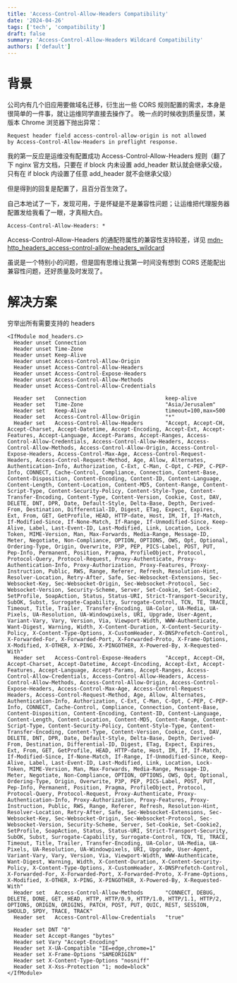 ```yaml
---
title: 'Access-Control-Allow-Headers Compatibility'
date: '2024-04-26'
tags: ['tech', 'compatibility']
draft: false
summary: 'Access-Control-Allow-Headers Wildcard Compatibility'
authors: ['default']
---
```


# 背景

公司内有几个旧应用要做域名迁移，衍生出一些 CORS 规则配置的需求，本身是很简单的一件事，就让运维同学直接去操作了。
晚一点的时候收到质量反馈，某版本 Chrome 浏览器下抛出异常：

```
Request header field access-control-allow-origin is not allowed 
by Access-Control-Allow-Headers in preflight response.
```

我的第一反应是运维没有配置成功 Access-Control-Allow-Headers 规则（翻了下 nginx 官方文档，只要在 if block 内未设置 add_header 默认就会继承父级，只有在 if block 内设置了任意 add_header 就不会继承父级）

但是得到的回复是配置了，且百分百生效了。

自己本地试了一下，发现可用，于是怀疑是不是兼容性问题；让运维把代理服务器配置发给我看了一眼，才真相大白。

```
Access-Control-Allow-Headers: *
```

Access-Control-Allow-Headers 的通配符属性的兼容性支持较差，详见 [mdn-http_headers_access-control-allow-headers_wildcard](https://caniuse.com/mdn-http_headers_access-control-allow-headers_wildcard)

虽说是一个特别小的问题，但是固有思维让我第一时间没有想到 CORS 还能配出兼容性问题，还好质量及时发现了。

# 解决方案

穷举出所有需要支持的 headers

``` shell
<IfModule mod_headers.c>
  Header unset Connection
  Header unset Time-Zone
  Header unset Keep-Alive
  Header unset Access-Control-Allow-Origin
  Header unset Access-Control-Allow-Headers
  Header unset Access-Control-Expose-Headers
  Header unset Access-Control-Allow-Methods
  Header unset Access-Control-Allow-Credentials

  Header set   Connection                         keep-alive
  Header set   Time-Zone                          "Asia/Jerusalem"
  Header set   Keep-Alive                         timeout=100,max=500
  Header set   Access-Control-Allow-Origin        "*"
  Header set   Access-Control-Allow-Headers       "Accept, Accept-CH, Accept-Charset, Accept-Datetime, Accept-Encoding, Accept-Ext, Accept-Features, Accept-Language, Accept-Params, Accept-Ranges, Access-Control-Allow-Credentials, Access-Control-Allow-Headers, Access-Control-Allow-Methods, Access-Control-Allow-Origin, Access-Control-Expose-Headers, Access-Control-Max-Age, Access-Control-Request-Headers, Access-Control-Request-Method, Age, Allow, Alternates, Authentication-Info, Authorization, C-Ext, C-Man, C-Opt, C-PEP, C-PEP-Info, CONNECT, Cache-Control, Compliance, Connection, Content-Base, Content-Disposition, Content-Encoding, Content-ID, Content-Language, Content-Length, Content-Location, Content-MD5, Content-Range, Content-Script-Type, Content-Security-Policy, Content-Style-Type, Content-Transfer-Encoding, Content-Type, Content-Version, Cookie, Cost, DAV, DELETE, DNT, DPR, Date, Default-Style, Delta-Base, Depth, Derived-From, Destination, Differential-ID, Digest, ETag, Expect, Expires, Ext, From, GET, GetProfile, HEAD, HTTP-date, Host, IM, If, If-Match, If-Modified-Since, If-None-Match, If-Range, If-Unmodified-Since, Keep-Alive, Label, Last-Event-ID, Last-Modified, Link, Location, Lock-Token, MIME-Version, Man, Max-Forwards, Media-Range, Message-ID, Meter, Negotiate, Non-Compliance, OPTION, OPTIONS, OWS, Opt, Optional, Ordering-Type, Origin, Overwrite, P3P, PEP, PICS-Label, POST, PUT, Pep-Info, Permanent, Position, Pragma, ProfileObject, Protocol, Protocol-Query, Protocol-Request, Proxy-Authenticate, Proxy-Authentication-Info, Proxy-Authorization, Proxy-Features, Proxy-Instruction, Public, RWS, Range, Referer, Refresh, Resolution-Hint, Resolver-Location, Retry-After, Safe, Sec-Websocket-Extensions, Sec-Websocket-Key, Sec-Websocket-Origin, Sec-Websocket-Protocol, Sec-Websocket-Version, Security-Scheme, Server, Set-Cookie, Set-Cookie2, SetProfile, SoapAction, Status, Status-URI, Strict-Transport-Security, SubOK, Subst, Surrogate-Capability, Surrogate-Control, TCN, TE, TRACE, Timeout, Title, Trailer, Transfer-Encoding, UA-Color, UA-Media, UA-Pixels, UA-Resolution, UA-Windowpixels, URI, Upgrade, User-Agent, Variant-Vary, Vary, Version, Via, Viewport-Width, WWW-Authenticate, Want-Digest, Warning, Width, X-Content-Duration, X-Content-Security-Policy, X-Content-Type-Options, X-CustomHeader, X-DNSPrefetch-Control, X-Forwarded-For, X-Forwarded-Port, X-Forwarded-Proto, X-Frame-Options, X-Modified, X-OTHER, X-PING, X-PINGOTHER, X-Powered-By, X-Requested-With"
  Header set   Access-Control-Expose-Headers      "Accept, Accept-CH, Accept-Charset, Accept-Datetime, Accept-Encoding, Accept-Ext, Accept-Features, Accept-Language, Accept-Params, Accept-Ranges, Access-Control-Allow-Credentials, Access-Control-Allow-Headers, Access-Control-Allow-Methods, Access-Control-Allow-Origin, Access-Control-Expose-Headers, Access-Control-Max-Age, Access-Control-Request-Headers, Access-Control-Request-Method, Age, Allow, Alternates, Authentication-Info, Authorization, C-Ext, C-Man, C-Opt, C-PEP, C-PEP-Info, CONNECT, Cache-Control, Compliance, Connection, Content-Base, Content-Disposition, Content-Encoding, Content-ID, Content-Language, Content-Length, Content-Location, Content-MD5, Content-Range, Content-Script-Type, Content-Security-Policy, Content-Style-Type, Content-Transfer-Encoding, Content-Type, Content-Version, Cookie, Cost, DAV, DELETE, DNT, DPR, Date, Default-Style, Delta-Base, Depth, Derived-From, Destination, Differential-ID, Digest, ETag, Expect, Expires, Ext, From, GET, GetProfile, HEAD, HTTP-date, Host, IM, If, If-Match, If-Modified-Since, If-None-Match, If-Range, If-Unmodified-Since, Keep-Alive, Label, Last-Event-ID, Last-Modified, Link, Location, Lock-Token, MIME-Version, Man, Max-Forwards, Media-Range, Message-ID, Meter, Negotiate, Non-Compliance, OPTION, OPTIONS, OWS, Opt, Optional, Ordering-Type, Origin, Overwrite, P3P, PEP, PICS-Label, POST, PUT, Pep-Info, Permanent, Position, Pragma, ProfileObject, Protocol, Protocol-Query, Protocol-Request, Proxy-Authenticate, Proxy-Authentication-Info, Proxy-Authorization, Proxy-Features, Proxy-Instruction, Public, RWS, Range, Referer, Refresh, Resolution-Hint, Resolver-Location, Retry-After, Safe, Sec-Websocket-Extensions, Sec-Websocket-Key, Sec-Websocket-Origin, Sec-Websocket-Protocol, Sec-Websocket-Version, Security-Scheme, Server, Set-Cookie, Set-Cookie2, SetProfile, SoapAction, Status, Status-URI, Strict-Transport-Security, SubOK, Subst, Surrogate-Capability, Surrogate-Control, TCN, TE, TRACE, Timeout, Title, Trailer, Transfer-Encoding, UA-Color, UA-Media, UA-Pixels, UA-Resolution, UA-Windowpixels, URI, Upgrade, User-Agent, Variant-Vary, Vary, Version, Via, Viewport-Width, WWW-Authenticate, Want-Digest, Warning, Width, X-Content-Duration, X-Content-Security-Policy, X-Content-Type-Options, X-CustomHeader, X-DNSPrefetch-Control, X-Forwarded-For, X-Forwarded-Port, X-Forwarded-Proto, X-Frame-Options, X-Modified, X-OTHER, X-PING, X-PINGOTHER, X-Powered-By, X-Requested-With"
  Header set   Access-Control-Allow-Methods       "CONNECT, DEBUG, DELETE, DONE, GET, HEAD, HTTP, HTTP/0.9, HTTP/1.0, HTTP/1.1, HTTP/2, OPTIONS, ORIGIN, ORIGINS, PATCH, POST, PUT, QUIC, REST, SESSION, SHOULD, SPDY, TRACE, TRACK"
  Header set   Access-Control-Allow-Credentials   "true"

  Header set DNT "0"
  Header set Accept-Ranges "bytes"
  Header set Vary "Accept-Encoding"
  Header set X-UA-Compatible "IE=edge,chrome=1"
  Header set X-Frame-Options "SAMEORIGIN"
  Header set X-Content-Type-Options "nosniff"
  Header set X-Xss-Protection "1; mode=block"
</IfModule>

```